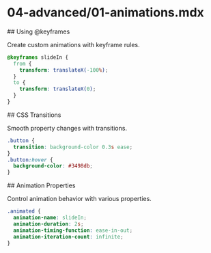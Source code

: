 # 04-advanced/01-animations.mdx

<section id="keyframes">
## Using @keyframes

Create custom animations with keyframe rules.

```css
@keyframes slideIn {
  from {
    transform: translateX(-100%);
  }
  to {
    transform: translateX(0);
  }
}
```
</section>

<section id="transitions">
## CSS Transitions

Smooth property changes with transitions.

```css
.button {
  transition: background-color 0.3s ease;
}
.button:hover {
  background-color: #3498db;
}
```
</section>

<section id="animation-properties">
## Animation Properties

Control animation behavior with various properties.

```css
.animated {
  animation-name: slideIn;
  animation-duration: 2s;
  animation-timing-function: ease-in-out;
  animation-iteration-count: infinite;
}
```
</section>